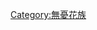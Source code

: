 {{Clade|style=font-size:90%
|label1=[[無憂花族]] Saraceae
|1={{Powerclade
|1={{Powerclade
|1=[[彤儀花屬]] ''Endertia''
|2=[[儀花屬]] ''Lysidice''
}}
|2=[[無憂花屬]] ''Saraca''
}}
}}<noinclude>

[[Category:無憂花族]]</noinclude>